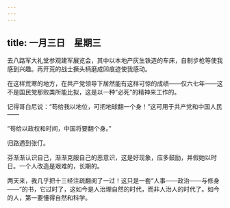 ```yaml
---
---
---
```

title: 一月三日　星期三
---




去八路军大礼堂参观建军展览会，其中以本地产灰生铁造的车床，自制步枪等使我感到兴趣。再开荒的战士撅头柄磨成凹痕迹使我感动。

在这样荒寒的地方，在共产党领导下居然能有这样可惊的成绩——仅六七年——这不是国民党那败类所能比拟，这是以一种“必死”的精神来工作的。

记得哥白尼说：“苟给我以地位，可把地球翻一个身！”这可用于共产党和中国人民——

“苟给以政权和时间，中国将要翻个身。”

归路遇到张仃。

芬渐渐认识自己，渐渐克服自己的恶意识，这是好现象，应多鼓励，并假她以时日。一个人改造是艰难的，长期的。

两天来，我几乎把十三经注疏翻阅了一过！这只是一套“人事——政治——与修身——”的书，它过时了，这如今是人治理自然的时代，而非人治人的时代了。如今的人，第一要懂得自然和科学。